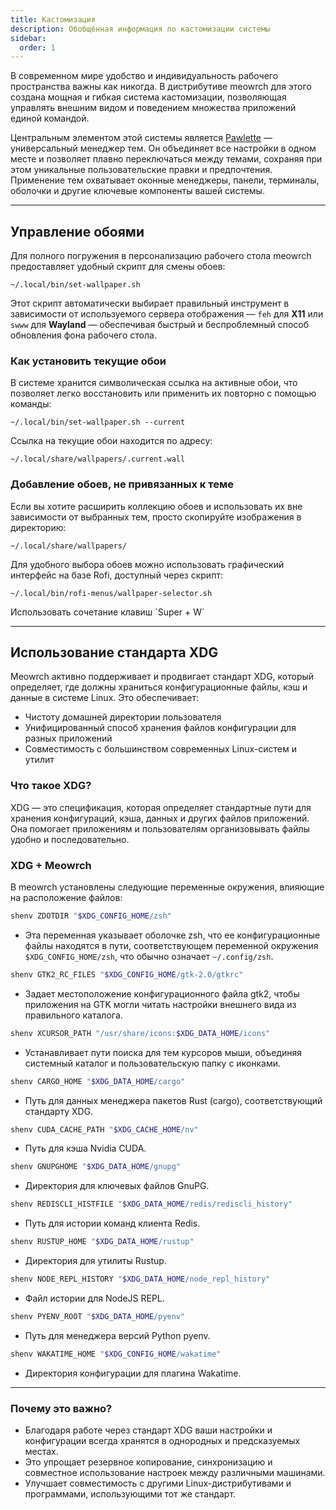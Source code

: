 ```yaml
---
title: Кастомизация
description: Обобщённая информация по кастомизации системы
sidebar:
  order: 1
---
```



В современном мире удобство и индивидуальность рабочего пространства важны как никогда. 
В дистрибутиве meowrch для этого создана мощная и гибкая система кастомизации, позволяющая управлять внешним видом и поведением множества приложений единой командой.

Центральным элементом этой системы является [Pawlette](/ru/customization/pawlette) — универсальный менеджер тем. 
Он объединяет все настройки в одном месте и позволяет плавно переключаться между темами, сохраняя при этом уникальные пользовательские правки и предпочтения. 
Применение тем охватывает оконные менеджеры, панели, терминалы, оболочки и другие ключевые компоненты вашей системы.

---

## Управление обоями

Для полного погружения в персонализацию рабочего стола meowrch предоставляет удобный скрипт для смены обоев:

```
~/.local/bin/set-wallpaper.sh
```

Этот скрипт автоматически выбирает правильный инструмент в зависимости от используемого сервера отображения — `feh` для **X11** или `swww` для **Wayland** — обеспечивая быстрый и беспроблемный способ обновления фона рабочего стола.

### Как установить текущие обои

В системе хранится символическая ссылка на активные обои, 
что позволяет легко восстановить или применить их повторно с помощью команды:

```
~/.local/bin/set-wallpaper.sh --current
```

Ссылка на текущие обои находится по адресу:

```
~/.local/share/wallpapers/.current.wall
```

### Добавление обоев, не привязанных к теме

Если вы хотите расширить коллекцию обоев и использовать их вне зависимости от выбранных тем, 
просто скопируйте изображения в директорию:

```
~/.local/share/wallpapers/
```

Для удобного выбора обоев можно использовать графический интерфейс на базе Rofi, доступный через скрипт:

```
~/.local/bin/rofi-menus/wallpaper-selector.sh
```

<Aside type="note" title="Или-же">
Использовать сочетание клавиш `Super + W`
</Aside>

---

## Использование стандарта XDG

Meowrch активно поддерживает и продвигает стандарт XDG, который определяет, где должны храниться конфигурационные файлы, кэш и данные в системе Linux. Это обеспечивает:

- Чистоту домашней директории пользователя
- Унифицированный способ хранения файлов конфигурации для разных приложений
- Совместимость с большинством современных Linux-систем и утилит

### Что такое XDG?

XDG — это спецификация, которая определяет стандартные пути для хранения конфигураций, кэша, данных и других файлов приложений. Она помогает приложениям и пользователям организовывать файлы удобно и последовательно.

### XDG + Meowrch

В meowrch установлены следующие переменные окружения, влияющие на расположение файлов:

```bash
shenv ZDOTDIR "$XDG_CONFIG_HOME/zsh"
```

- Эта переменная указывает оболочке zsh, что ее конфигурационные файлы находятся в пути, соответствующем переменной окружения `$XDG_CONFIG_HOME/zsh`, что обычно означает `~/.config/zsh`.

```bash
shenv GTK2_RC_FILES "$XDG_CONFIG_HOME/gtk-2.0/gtkrc"
```

- Задает местоположение конфигурационного файла gtk2, чтобы приложения на GTK могли читать настройки внешнего вида из правильного каталога.

```bash
shenv XCURSOR_PATH "/usr/share/icons:$XDG_DATA_HOME/icons"
```

- Устанавливает пути поиска для тем курсоров мыши, объединяя системный каталог и пользовательскую папку с иконками.

```bash
shenv CARGO_HOME "$XDG_DATA_HOME/cargo"
```

- Путь для данных менеджера пакетов Rust (cargo), соответствующий стандарту XDG.

```bash
shenv CUDA_CACHE_PATH "$XDG_CACHE_HOME/nv"
```

- Путь для кэша Nvidia CUDA.

```bash
shenv GNUPGHOME "$XDG_DATA_HOME/gnupg"
```

- Директория для ключевых файлов GnuPG.

```bash
shenv REDISCLI_HISTFILE "$XDG_DATA_HOME/redis/rediscli_history"
```

- Путь для истории команд клиента Redis.

```bash
shenv RUSTUP_HOME "$XDG_DATA_HOME/rustup"
```

- Директория для утилиты Rustup.

```bash
shenv NODE_REPL_HISTORY "$XDG_DATA_HOME/node_repl_history"
```

- Файл истории для NodeJS REPL.

```bash
shenv PYENV_ROOT "$XDG_DATA_HOME/pyenv"
```

- Путь для менеджера версий Python pyenv.

```bash
shenv WAKATIME_HOME "$XDG_CONFIG_HOME/wakatime"
```

- Директория конфигурации для плагина Wakatime.

---

### Почему это важно?

- Благодаря работе через стандарт XDG ваши настройки и конфигурации всегда хранятся в однородных и предсказуемых местах.
- Это упрощает резервное копирование, синхронизацию и совместное использование настроек между различными машинами.
- Улучшает совместимость с другими Linux-дистрибутивами и программами, использующими тот же стандарт.
